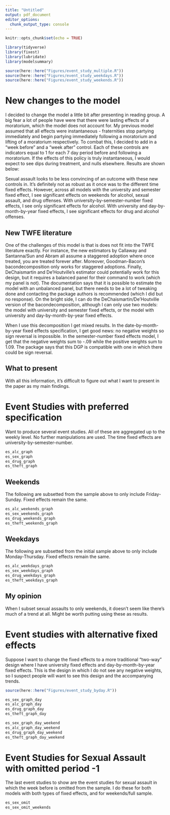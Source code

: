 ```yaml
---
title: "Untitled"
output: pdf_document
editor_options: 
  chunk_output_type: console
---
```


```r
knitr::opts_chunk$set(echo = TRUE)
```

```r
library(tidyverse)
library(fixest)
library(lubridate)
library(modelsummary)
```

```r
source(here::here("Figures/event_study_multiple.R"))
source(here::here("Figures/event_study_weekdays.R"))
source(here::here("Figures/event_study_weekends.R"))
```

# New changes to the model

I decided to change the model a little bit after presenting in reading group. A big fear a lot of people have were that there were lasting effects of a moratorium, which the model does not account for. My previous model assumed that all effects were instantaneous - fraternities stop partying immediately and begin partying immediately following a moratorium and lifting of a moratorium respectively. To combat this, I decided to add in a "week before" and a "week after" control. Each of these controls are indicators equal to 1 for each 7 day period before and following a moratorium. If the effects of this policy is truly instantaneous, I would expect to see dips during treatment, and nulls elsewhere. Results are shown below:


Sexual assault looks to be less convincing of an outcome with these new controls in. It's definitely not as robust as it once was to the different time fixed effects. However, across all models with the university and semester fixed effect, I see significant effects on weekends for alcohol, sexual assault, and drug offenses. With university-by-semester-number fixed effects, I see only significant effects for alcohol. With university and day-by-month-by-year fixed effects, I see significant effects for drug and alcohol offenses. 

## New TWFE literature

One of the challenges of this model is that is does not fit into the TWFE literature exactly. For instance, the new estimators by Callaway and Santanna/Sun and Abram all assume a staggered adoption where once treated, you are treated forever after. Moreover, Goodman-Bacon's bacondecomposition only works for staggered adoptions. Finally, DeChaismartin and De'Houtville's estimator could potentially work for this design, but it requires a balanced panel for their command to work (which my panel is not). The documentation says that it is possible to estimate the model with an unbalanced panel, but there needs to be a lot of tweaking done and contacting the package authors is recommended (which I did but no response). On the bright side, I can do the DeChaismartin/De'Houtville version of the bacondecomposition, although I can only use two models: the model with university and semester fixed effects, or the model with university and day-by-month-by-year fixed effects.

When I use this decomposition I get mixed results. In the date-by-month-by-year fixed effects specification, I get good news: no negative weights so sign reversal is impossible. In the semester-number fixed effects model, I get that the negative weights sum to -.09 while the positive weights sum to 1.09. The package says that this DGP is compatible with one in which there could be sign reversal. 

## What to present

With all this information, it's difficult to figure out what I want to present in the paper as my main findings. 

# Event Studies with preferred specification

Want to produce several event studies. All of these are aggregated up to the weekly level. No further manipulations are used. The time fixed effects are university-by-semester-number.

```r
es_alc_graph
es_sex_graph
es_drug_graph
es_theft_graph
```

## Weekends

The following are subsetted from the sample above to only include Friday-Sunday. Fixed effects remain the same.

```r
es_alc_weekends_graph
es_sex_weekends_graph
es_drug_weekends_graph
es_theft_weekends_graph
```

## Weekdays

The following are subsetted from the initial sample above to only include Monday-Thursday. Fixed effects remain the same.

```r
es_alc_weekdays_graph
es_sex_weekdays_graph
es_drug_weekdays_graph
es_theft_weekdays_graph
```

## My opinion

When I subset sexual assaults to only weekends, it doesn't seem like there's much of a trend at all. Might be worth putting using these as results. 

# Event studies with alternative fixed effects

Suppose I want to change the fixed effects to a more traditional "two-way" design where I have university fixed effects and day-by-month-by-year fixed effects. This is the design in which I do not see any negative weights, so I suspect people will want to see this design and the accompanying trends.

```r
source(here::here("Figures/event_study_byday.R"))
```


```r
es_sex_graph_day
es_alc_graph_day
es_drug_graph_day
es_theft_graph_day
```


```r
es_sex_graph_day_weekend
es_alc_graph_day_weekend
es_drug_graph_day_weekend
es_theft_graph_day_weekend
```


# Event Studies for Sexual Assault with omitted period -1

The last event studies to show are the event studies for sexual assault in which the week before is omitted from the sample. I do these for both models with both types of fixed effects, and for weekends/full sample. 

```r
es_sex_omit
es_sex_omit_weekends
```


